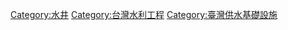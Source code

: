 {{Commonscat|Water wells in Taiwan}}
[[Category:水井|Category:水井]]
[[Category:台灣水利工程|Category:台灣水利工程]]
[[Category:臺灣供水基礎設施|Category:臺灣供水基礎設施]]